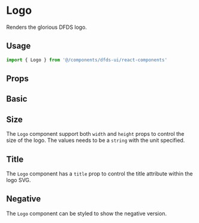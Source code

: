
<Meta title="UI/Logo" Component={Logo} />

# Logo

Renders the glorious DFDS logo.

## Usage

```jsx
import { Logo } from '@/components/dfds-ui/react-components'
```

## Props

<Props of={Logo} />

## Basic

<Preview>
  <Story name="Basic">
    <Logo />
  </Story>
</Preview>

## Size

The `Logo` component support both `width` and `height` props to control the size of the logo.
The values needs to be a `string` with the unit specified.

<Preview>
  <Story name="Size">
    <Logo height="2rem" />
  </Story>
</Preview>

## Title

The `Logo` component has a `title` prop to control the title attribute within the logo SVG.

<Preview>
  <Story name="Title">
    <Logo height="2rem" title="The glorious DFDS logo" />
  </Story>
</Preview>

## Negative

The `Logo` component can be styled to show the negative version.

<Preview>
  <Story name="Negative">
    <div
      css={css`
        background-color: black;
        padding: 16px;
      `}
    >
      <Logo
        height="2rem"
        title="The glorious DFDS logo"
        css={css`
          path {
            fill: white;
          }
        `}
      />
    </div>
  </Story>
</Preview>
